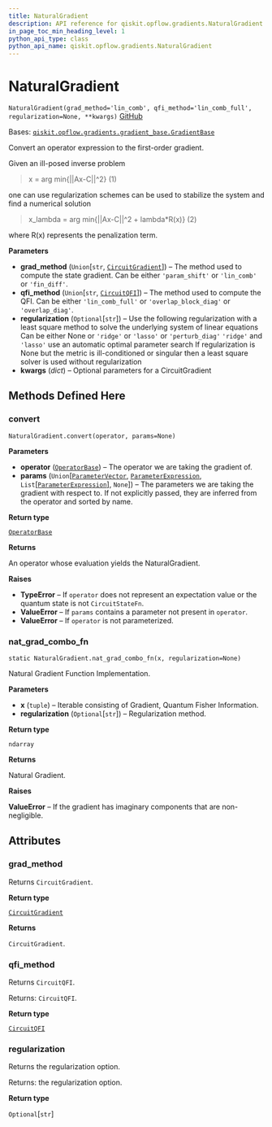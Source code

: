 ```yaml
---
title: NaturalGradient
description: API reference for qiskit.opflow.gradients.NaturalGradient
in_page_toc_min_heading_level: 1
python_api_type: class
python_api_name: qiskit.opflow.gradients.NaturalGradient
---
```


# NaturalGradient

<span id="qiskit.opflow.gradients.NaturalGradient" />

`NaturalGradient(grad_method='lin_comb', qfi_method='lin_comb_full', regularization=None, **kwargs)` [GitHub](https://github.com/qiskit/qiskit/tree/stable/0.22/qiskit/opflow/gradients/natural_gradient.py "view source code")

Bases: [`qiskit.opflow.gradients.gradient_base.GradientBase`](qiskit.opflow.gradients.GradientBase "qiskit.opflow.gradients.gradient_base.GradientBase")

Convert an operator expression to the first-order gradient.

Given an ill-posed inverse problem

> x = arg min\{||Ax-C||^2} (1)

one can use regularization schemes can be used to stabilize the system and find a numerical solution

> x\_lambda = arg min\{||Ax-C||^2 + lambda\*R(x)} (2)

where R(x) represents the penalization term.

**Parameters**

*   **grad\_method** (`Union`\[`str`, [`CircuitGradient`](qiskit.opflow.gradients.CircuitGradient "qiskit.opflow.gradients.circuit_gradients.circuit_gradient.CircuitGradient")]) – The method used to compute the state gradient. Can be either `'param_shift'` or `'lin_comb'` or `'fin_diff'`.
*   **qfi\_method** (`Union`\[`str`, [`CircuitQFI`](qiskit.opflow.gradients.CircuitQFI "qiskit.opflow.gradients.circuit_qfis.circuit_qfi.CircuitQFI")]) – The method used to compute the QFI. Can be either `'lin_comb_full'` or `'overlap_block_diag'` or `'overlap_diag'`.
*   **regularization** (`Optional`\[`str`]) – Use the following regularization with a least square method to solve the underlying system of linear equations Can be either None or `'ridge'` or `'lasso'` or `'perturb_diag'` `'ridge'` and `'lasso'` use an automatic optimal parameter search If regularization is None but the metric is ill-conditioned or singular then a least square solver is used without regularization
*   **kwargs** (*dict*) – Optional parameters for a CircuitGradient

## Methods Defined Here

### convert

<span id="qiskit.opflow.gradients.NaturalGradient.convert" />

`NaturalGradient.convert(operator, params=None)`

**Parameters**

*   **operator** ([`OperatorBase`](qiskit.opflow.OperatorBase "qiskit.opflow.operator_base.OperatorBase")) – The operator we are taking the gradient of.
*   **params** (`Union`\[[`ParameterVector`](qiskit.circuit.ParameterVector "qiskit.circuit.parametervector.ParameterVector"), [`ParameterExpression`](qiskit.circuit.ParameterExpression "qiskit.circuit.parameterexpression.ParameterExpression"), `List`\[[`ParameterExpression`](qiskit.circuit.ParameterExpression "qiskit.circuit.parameterexpression.ParameterExpression")], `None`]) – The parameters we are taking the gradient with respect to. If not explicitly passed, they are inferred from the operator and sorted by name.

**Return type**

[`OperatorBase`](qiskit.opflow.OperatorBase "qiskit.opflow.operator_base.OperatorBase")

**Returns**

An operator whose evaluation yields the NaturalGradient.

**Raises**

*   **TypeError** – If `operator` does not represent an expectation value or the quantum state is not `CircuitStateFn`.
*   **ValueError** – If `params` contains a parameter not present in `operator`.
*   **ValueError** – If `operator` is not parameterized.

### nat\_grad\_combo\_fn

<span id="qiskit.opflow.gradients.NaturalGradient.nat_grad_combo_fn" />

`static NaturalGradient.nat_grad_combo_fn(x, regularization=None)`

Natural Gradient Function Implementation.

**Parameters**

*   **x** (`tuple`) – Iterable consisting of Gradient, Quantum Fisher Information.
*   **regularization** (`Optional`\[`str`]) – Regularization method.

**Return type**

`ndarray`

**Returns**

Natural Gradient.

**Raises**

**ValueError** – If the gradient has imaginary components that are non-negligible.

## Attributes

<span id="qiskit.opflow.gradients.NaturalGradient.grad_method" />

### grad\_method

Returns `CircuitGradient`.

**Return type**

[`CircuitGradient`](qiskit.opflow.gradients.CircuitGradient "qiskit.opflow.gradients.circuit_gradients.circuit_gradient.CircuitGradient")

**Returns**

`CircuitGradient`.

<span id="qiskit.opflow.gradients.NaturalGradient.qfi_method" />

### qfi\_method

Returns `CircuitQFI`.

Returns: `CircuitQFI`.

**Return type**

[`CircuitQFI`](qiskit.opflow.gradients.CircuitQFI "qiskit.opflow.gradients.circuit_qfis.circuit_qfi.CircuitQFI")

<span id="qiskit.opflow.gradients.NaturalGradient.regularization" />

### regularization

Returns the regularization option.

Returns: the regularization option.

**Return type**

`Optional`\[`str`]

